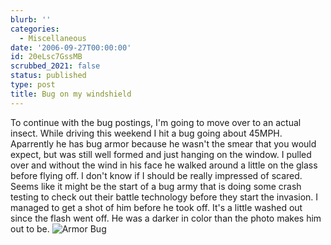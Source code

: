 ```yaml
---
blurb: ''
categories:
  - Miscellaneous
date: '2006-09-27T00:00:00'
id: 20eLsc7GssMB
scrubbed_2021: false
status: published
type: post
title: Bug on my windshield
---
```


To continue with the bug postings, I'm going to move over to an
actual insect. While driving this weekend I hit a bug going about
45MPH. Aparrently he has bug armor because he wasn't the smear that
you would expect, but was still well formed and just hanging on the
window. I pulled over and without the wind in his face he walked
around a little on the glass before flying off. I don't know if I
should be really impressed of scared. Seems like it might be the
start of a bug army that is doing some crash testing to check out
their battle technology before they start the invasion. I managed
to get a shot of him before he took off. It's a little washed out
since the flash went off. He was a darker in color than the photo
makes him out to be.
![Armor Bug](http://www.alanwsmith.com/blog/wp-content/uploads/20060923-105004-01.jpg "Armor Bug")
